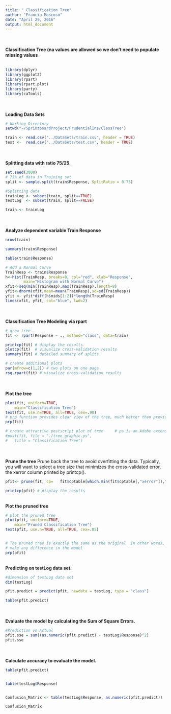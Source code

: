 ```yaml
---
title: " Classification Tree"
author: "Francia Moscoso"
date: "April 29, 2016"
output: html_document
---
```

<br>
<br>
**Classification Tree (na values are allowed so we don't need to populate missing values**
<br>
<br>
```r
library(dplyr)     
library(ggplot2)
library(rpart)
library(rpart.plot)
library(party)
library(caTools)
```
<br>
<br>
**Loading Data Sets**
```r
# Working Directory
setwd("~/SprintboardProject/PrudentialIns/ClassTree") 

train <- read.csv("../DataSets/train.csv", header = TRUE)
test <-  read.csv("../DataSets/test.csv", header = TRUE)
```
<br>
<br>
**Splitting data with ratio 75/25.**
```r
set.seed(3000)
# 75% of data in Training set
split <- sample.split(train$Response, SplitRatio = 0.75)

#Splitting data 
trainLog <- subset(train, split==TRUE)
testLog  <- subset(train, split==FALSE)

train <- trainLog

```
<br>
<br>
**Analyze dependent variable Train Response** 
```r
nrow(train) 

summary(train$Response)

table(train$Response)

# Add a Normal Curve  
TrainResp <- train$Response
h<-hist(TrainResp, breaks=8, col="red", xlab="Response", 
        main="Histogram with Normal Curve") 
xfit<-seq(min(TrainResp),max(TrainResp),length=8) 
yfit<-dnorm(xfit,mean=mean(TrainResp),sd=sd(TrainResp)) 
yfit <- yfit*diff(h$mids[1:2])*length(TrainResp) 
lines(xfit, yfit, col="blue", lwd=2)
```
<br>
<br>
**Classification Tree Modeling via rpart**
```r
# grow tree 
fit <- rpart(Response ~ ., method="class", data=train)

printcp(fit) # display the results 
plotcp(fit)  # visualize cross-validation results 
summary(fit) # detailed summary of splits

# create additional plots 
par(mfrow=c(1,2)) # two plots on one page 
rsq.rpart(fit) # visualize cross-validation results 


```
<br>
<br>
**Plot the tree**
```r

plot(fit, uniform=TRUE,
  	main="Classification Tree")
text(fit, use.n=TRUE, all=TRUE, cex=.90)
# prp function provides clear view of the tree, much better than previous graphic
prp(fit)

# create attractive postscript plot of tree     # ps is an Adobe extension file
#post(fit, file = "./tree_graphic.ps", 
#  	title = "Classification Tree")
```
<br>
<br>
**Prune the tree** Prune back the tree to avoid overfitting the data. Typically, you will want to select a tree size that minimizes the cross-validated error, the xerror column printed by printcp().
```r
pfit<- prune(fit, cp=   fit$cptable[which.min(fit$cptable[,"xerror"]),"CP"])

printcp(pfit) # display the results

```
<br>
<btr>
**Plot the pruned tree**
```r
# plot the pruned tree 
plot(pfit, uniform=TRUE, 
  	main="Pruned Classification Tree")
text(pfit, use.n=TRUE, all=TRUE, cex=.85)


# The pruned tree is exactly the same as the original. In other words, prunning the tree did not
# make any difference in the model
prp(pfit)
```
<br>
<btr>
**Predicting on testLog data set.**
```r
#dimension of testLog data set
dim(testLog)

pfit.predict = predict(pfit, newdata = testLog, type = "class")

table(pfit.predict)
```
<br>
<br>
**Evaluate the model by calculating the Sum of Square Errors.**
```r
#Prediction vs Actual
pfit.sse = sum((as.numeric(pfit.predict) - testLog$Response)^2)
pfit.sse
```
<br>
<br>
**Calculate accuracy to evaluate the model.**
```r

table(pfit.predict)


table(testLog$Response)


Confusion_Matrix <- table(testLog$Response, as.numeric(pfit.predict))

Confusion_Matrix
```
<br>
<br>
<br>